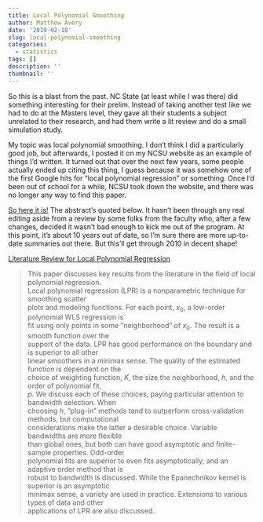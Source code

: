 ```yaml
---
title: Local Polynomial Smoothing
author: Matthew Avery
date: '2019-02-18'
slug: local-polynomial-smoothing
categories:
  - statistics
tags: []
description: ''
thumbnail: ''
---
```


So this is a blast from the past. NC State (at least while I was there) did something interesting for their prelim. Instead of taking another test like we had to do at the Masters level, they gave all their students a subject unrelated to their research, and had them write a lit review and do a small simulation study. 

My topic was local polynomial smoothing. I don't think I did a particularly good job, but afterwards, I posted it on my NCSU website as an example of things I'd written. It turned out that over the next few years, some people actually ended up citing this thing, I guess because it was somehow one of the first Google hits for "local polynomial regression" or something. Once I'd been out of school for a while, NCSU took down the website, and there was no longer any way to find this paper. 

<a href = "/post/local-polynomial-smoothing.pdf">So here it is!</a> The abstract's quoted below. It hasn't been through any real editing aside from a review by some folks from the faculty who, after a few changes, decided it wasn't bad enough to kick me out of the program. At this point, it's about 10 years out of date, so I'm sure there are more up-to-date summaries out there. But this'll get through 2010 in decent shape!


<a href = "/post/local-polynomial-smoothing.pdf">Literature Review for Local Polynomial Regression</a>

> This paper discusses key results from the literature in the field of local polynomial regression.  
Local polynomial regression (LPR) is a nonparametric technique for smoothing scatter  
plots and modeling functions. For each point, $x_0$, a low-order polynomial WLS regression is  
fit using only points in some “neighborhood” of $x_0$. The result is a smooth function over the  
support of the data. LPR has good performance on the boundary and is superior to all other  
linear smoothers in a minimax sense. The quality of the estimated function is dependent on the  
choice of weighting function, $K$, the size the neighborhood, $h$, and the order of polynomial fit,  
$p$. We discuss each of these choices, paying particular attention to bandwidth selection. When  
choosing $h$, “plug-in” methods tend to outperform cross-validation methods, but computational  
considerations make the latter a desirable choice. Variable bandwidths are more flexible  
than global ones, but both can have good asymptotic and finite-sample properties. Odd-order  
polynomial fits are superior to even fits asymptotically, and an adaptive order method that is  
robust to bandwidth is discussed. While the Epanechnikov kernel is superior is an asymptotic  
minimax sense, a variety are used in practice. Extensions to various types of data and other  
applications of LPR are also discussed.